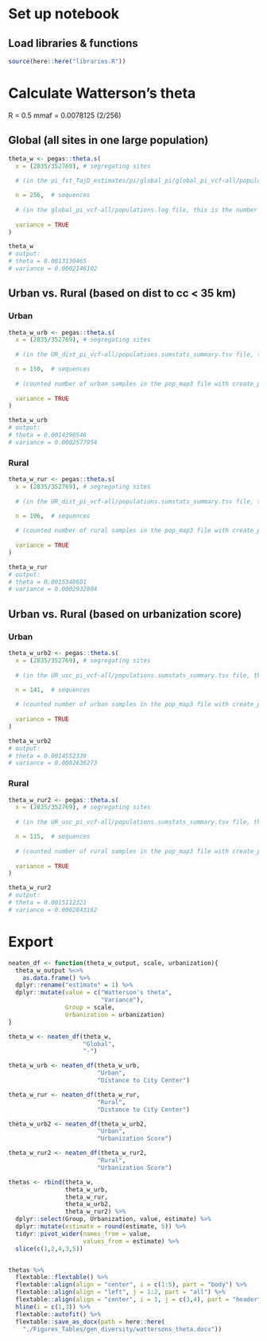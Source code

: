 # Set up notebook
## Load libraries & functions
```r
source(here::here("libraries.R"))
```

# Calculate Watterson's theta

R = 0.5
mmaf = 0.0078125 (2/256)

## Global (all sites in one large population)
```r
theta_w <- pegas::theta.s(
  x = (2835/352769), # segregating sites
  
  # (in the pi_fst_TajD_estimates/pi/global_pi/global_pi_vcf-all/populations.sumstats_summary.tsv file, this is variant sites/all sites)

  n = 256,  # sequences
  
  # (in the global_pi_vcf-all/populations.log file, this is the number of samples)
  
  variance = TRUE
)

theta_w
# output: 
# theta = 0.0013130465  
# variance = 0.0002146102
```

## Urban vs. Rural (based on dist to cc < 35 km)
### Urban
```r
theta_w_urb <- pegas::theta.s(
  x = (2835/352769), # segregating sites
  
  # (in the UR_dist_pi_vcf-all/populations.sumstats_summary.tsv file, this is variant sites/all sites)

  n = 150,  # sequences
  
  # (counted number of urban samples in the pop_map3 file with create_popmaps.Rmd)
  
  variance = TRUE
)

theta_w_urb
# output: 
# theta = 0.0014390546   
# variance = 0.0002577954
```

### Rural
```r
theta_w_rur <- pegas::theta.s(
  x = (2835/352769), # segregating sites
  
  # (in the UR_dist_pi_vcf-all/populations.sumstats_summary.tsv file, this is variant sites/all sites)

  n = 106,  # sequences
  
  # (counted number of rural samples in the pop_map3 file with create_popmaps.Rmd)
  
  variance = TRUE
)

theta_w_rur
# output: 
# theta = 0.0015348601    
# variance = 0.0002932804
```

## Urban vs. Rural (based on urbanization score)
### Urban
```r
theta_w_urb2 <- pegas::theta.s(
  x = (2835/352769), # segregating sites
  
  # (in the UR_usc_pi_vcf-all/populations.sumstats_summary.tsv file, this is variant sites/all sites)

  n = 141,  # sequences
  
  # (counted number of urban samples in the pop_map3 file with create_popmaps.Rmd)
  
  variance = TRUE
)

theta_w_urb2
# output: 
# theta = 0.0014552339    
# variance = 0.0002636273
```

### Rural
```r
theta_w_rur2 <- pegas::theta.s(
  x = (2835/352769), # segregating sites
  
  # (in the UR_usc_pi_vcf-all/populations.sumstats_summary.tsv file, this is variant sites/all sites)

  n = 115,  # sequences
  
  # (counted number of rural samples in the pop_map3 file with create_popmaps.Rmd)
  
  variance = TRUE
)

theta_w_rur2
# output: 
# theta = 0.0015112321     
# variance = 0.0002843162
```

# Export
```r

neaten_df <- function(theta_w_output, scale, urbanization){
  theta_w_output %<>%
    as.data.frame() %>%
  dplyr::rename("estimate" = 1) %>%
  dplyr::mutate(value = c("Watterson's theta", 
                          "Variance"),
                Group = scale,
                Urbanization = urbanization)
}

theta_w <- neaten_df(theta_w,
                     "Global",
                     "-")

theta_w_urb <- neaten_df(theta_w_urb,
                         "Urban",
                         "Distance to City Center") 

theta_w_rur <- neaten_df(theta_w_rur,
                         "Rural",
                         "Distance to City Center")

theta_w_urb2 <- neaten_df(theta_w_urb2,
                         "Urban",
                         "Urbanization Score") 

theta_w_rur2 <- neaten_df(theta_w_rur2,
                         "Rural",
                         "Urbanization Score")

thetas <- rbind(theta_w,
                theta_w_urb,
                theta_w_rur,
                theta_w_urb2,
                theta_w_rur2) %>%
  dplyr::select(Group, Urbanization, value, estimate) %>%
  dplyr::mutate(estimate = round(estimate, 5)) %>%
  tidyr::pivot_wider(names_from = value,
                     values_from = estimate) %>%
  slice(c(1,2,4,3,5))


thetas %>%
  flextable::flextable() %>%
  flextable::align(align = "center", i = c(1:5), part = "body") %>%
  flextable::align(align = "left", j = 1:2, part = "all") %>%
  flextable::align(align = "center", i = 1, j = c(3,4), part = "header") %>%
  hline(i = c(1,3)) %>%
  flextable::autofit() %>%
  flextable::save_as_docx(path = here::here(
    "./Figures_Tables/gen_diversity/wattersons_theta.docx"))
```

